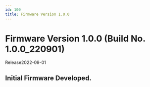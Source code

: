 ```yaml
---
id: 100
title: Firmware Version 1.0.0
---
```


# Firmware Version 1.0.0 (Build No. 1.0.0_220901)

Release<Separator/>2022-09-01

## Initial Firmware Developed.